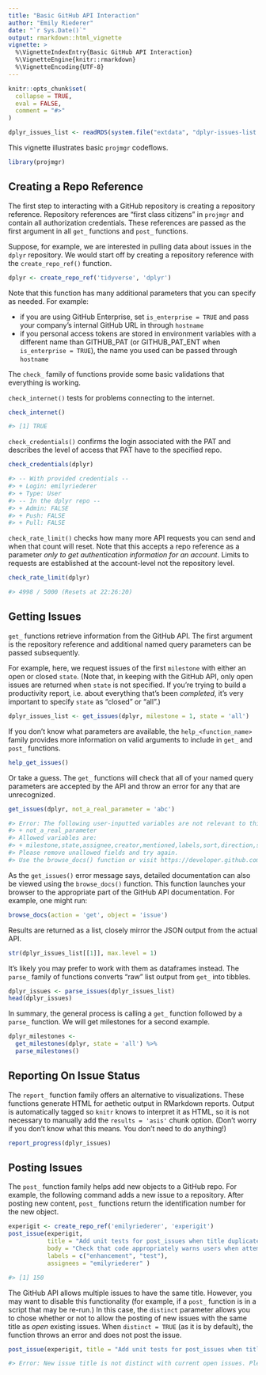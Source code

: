 ```yaml
---
title: "Basic GitHub API Interaction"
author: "Emily Riederer"
date: "`r Sys.Date()`"
output: rmarkdown::html_vignette
vignette: >
  %\VignetteIndexEntry{Basic GitHub API Interaction}
  %\VignetteEngine{knitr::rmarkdown}
  %\VignetteEncoding{UTF-8}
---
```


```r
knitr::opts_chunk$set(
  collapse = TRUE,
  eval = FALSE,
  comment = "#>"
)

dplyr_issues_list <- readRDS(system.file("extdata", "dplyr-issues-list.rds", package = "projmgr", mustWork = TRUE))

```

This vignette illustrates basic `projmgr` codeflows.

```r
library(projmgr)
```


## Creating a Repo Reference

The first step to interacting with a GitHub repository is creating a repository reference. Repository references are "first class citizens" in `projmgr` and contain all authorization credentials. These references are passed as the first argument in all `get_` functions and `post_` functions.

Suppose, for example, we are interested in pulling data about issues in the `dplyr` repository. We would start off by creating a repository reference with the `create_repo_ref()` function.

```r
dplyr <- create_repo_ref('tidyverse', 'dplyr')
```

Note that this function has many additional parameters that you can specify as needed. For example:

- if you are using GitHub Enterprise, set `is_enterprise = TRUE` and pass your company's internal GitHub URL in through `hostname`
- if you personal access tokens are stored in environment variables with a different name than GITHUB_PAT (or GITHUB_PAT_ENT when `is_enterprise = TRUE`), the name you used can be passed through `hostname`

The `check_` family of functions provide some basic validations that everything is working.

`check_internet()` tests for problems connecting to the internet.

```r
check_internet()
```
```r
#> [1] TRUE
```


`check_credentials()` confirms the login associated with the PAT and describes the level of access that PAT have to the specified repo.

```r
check_credentials(dplyr)
```
```r
#> -- With provided credentials -- 
#> + Login: emilyriederer
#> + Type: User
#> -- In the dplyr repo -- 
#> + Admin: FALSE
#> + Push: FALSE
#> + Pull: FALSE
```


`check_rate_limit()` checks how many more API requests you can send and when that count will reset. Note that this accepts a repo reference as a parameter *only to get authentication information for an account*. Limits to requests are established at the account-level not the repository level.

```r
check_rate_limit(dplyr)
```
```r
#> 4998 / 5000 (Resets at 22:26:20)
```


## Getting Issues

`get_` functions retrieve information from the GitHub API. The first argument is the repository reference and additional named query parameters can be passed subsequently. 

For example, here, we request issues of the first `milestone` with either an open or closed `state`. (Note that, in keeping with the GitHub API, only open issues are returned when `state` is not specified. If you're trying to build a productivity report, i.e. about everything that's been *completed*, it's very important to specify `state` as "closed" or "all".)

```r
dplyr_issues_list <- get_issues(dplyr, milestone = 1, state = 'all')
```

If you don't know what parameters are available, the `help_<function_name>` family provides more information on valid arguments to include in `get_` and `post_` functions.

```r
help_get_issues()
```

Or take a guess. The `get_` functions will check that all of your named query parameters are accepted by the API and throw an error for any that are unrecognized.

```r
get_issues(dplyr, not_a_real_parameter = 'abc')
```
```r
#> Error: The following user-inputted variables are not relevant to this API request: 
#> + not_a_real_parameter 
#> Allowed variables are: 
#> + milestone,state,assignee,creator,mentioned,labels,sort,direction,since 
#> Please remove unallowed fields and try again. 
#> Use the browse_docs() function or visit https://developer.github.com/v3/ for full API documentation.
```

As the `get_issues()` error message says, detailed documentation can also be viewed using the `browse_docs()` function. This function launches your browser to the appropriate part of the GitHub API documentation. For example, one might run:

```r
browse_docs(action = 'get', object = 'issue')
```

Results are returned as a list, closely mirror the JSON output from the actual API.

```r
str(dplyr_issues_list[[1]], max.level = 1)
```

It's likely you may prefer to work with them as dataframes instead. The `parse_` family of functions converts "raw" list output from `get_` into tibbles.

```r
dplyr_issues <- parse_issues(dplyr_issues_list)
head(dplyr_issues)
```

In summary, the general process is calling a `get_` function followed by a `parse_` function. We will get milestones for a second example.

```r
dplyr_milestones <-
  get_milestones(dplyr, state = 'all') %>%
  parse_milestones()
```


## Reporting On Issue Status

The `report_` function family offers an alternative to visualizations. These functions generate HTML for aethetic output in RMarkdown reports. Output is automatically tagged so `knitr` knows to interpret it as HTML, so it is not necessary to manually add the `results = 'asis'` chunk option. (Don't worry if you don't know what this means. You don't need to do anything!) 

```r
report_progress(dplyr_issues)
```

## Posting Issues

The `post_` function family helps add new objects to a GitHub repo. For example, the following command adds a new issue to a repository. After posting new content, `post_` functions return the identification number for the new object.

```r
experigit <- create_repo_ref('emilyriederer', 'experigit')
post_issue(experigit,
           title = "Add unit tests for post_issues when title duplicated",
           body = "Check that code appropriately warns users when attempting to post a duplicate issue",
           labels = c("enhancement", "test"),
           assignees = "emilyriederer" )
```
```r
#> [1] 150
```

The GitHub API allows multiple issues to have the same title. However, you may want to disable this functionality (for example, if a `post_` function is in a script that may be re-run.) In this case, the `distinct` parameter allows you to chose whether or not to allow the posting of new issues with the same title as *open* existing issues. When `distinct = TRUE` (as it is by default), the function throws an error and does not post the issue.

```r
post_issue(experigit, title = "Add unit tests for post_issues when title duplicated")
```
```r
#> Error: New issue title is not distinct with current open issues. Please change title or set distinct = FALSE.
```

